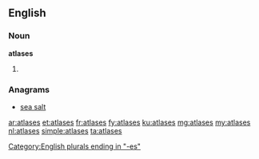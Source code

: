 ==English==

===Noun===
'''atlases'''

# {{plural of|atlas}}

===Anagrams===
* [[sea salt#English|sea salt]]

[[Category:English plurals ending in "-es"]]

[[ar:atlases]]
[[et:atlases]]
[[fr:atlases]]
[[fy:atlases]]
[[ku:atlases]]
[[mg:atlases]]
[[my:atlases]]
[[nl:atlases]]
[[simple:atlases]]
[[ta:atlases]]